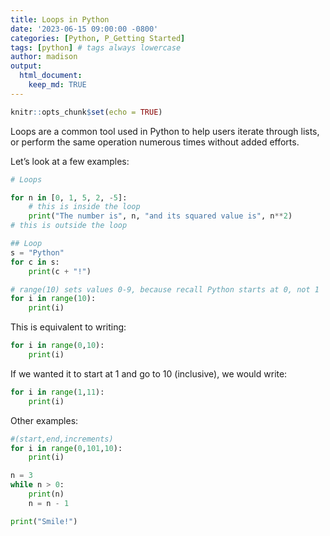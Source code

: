 ```yaml
---
title: Loops in Python
date: '2023-06-15 09:00:00 -0800'
categories: [Python, P_Getting Started]
tags: [python] # tags always lowercase
author: madison
output: 
  html_document:
    keep_md: TRUE
---
```


```r
knitr::opts_chunk$set(echo = TRUE)
```

Loops are a common tool used in Python to help users iterate through lists, or perform the same operation numerous times without added efforts.

Let's look at a few examples:

```python
# Loops

for n in [0, 1, 5, 2, -5]:
    # this is inside the loop
    print("The number is", n, "and its squared value is", n**2)
# this is outside the loop
```

```python
## Loop
s = "Python"
for c in s:
    print(c + "!")
```

```python
# range(10) sets values 0-9, because recall Python starts at 0, not 1
for i in range(10):
    print(i)
```

This is equivalent to writing:

```python
for i in range(0,10):
    print(i)
```

If we wanted it to start at 1 and go to 10 (inclusive), we would write:

```python
for i in range(1,11):
    print(i)
```

Other examples:

```python
#(start,end,increments)
for i in range(0,101,10):
    print(i)
```

```python
n = 3
while n > 0:
    print(n)
    n = n - 1

print("Smile!")
```
